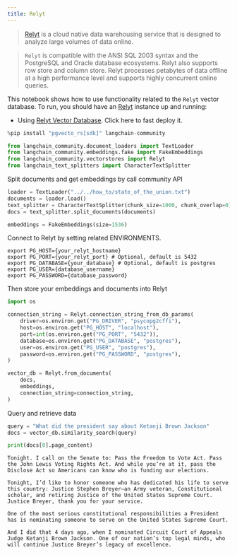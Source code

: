```yaml
---
title: Relyt
---
```


>[Relyt](https://docs.relyt.cn/docs/vector-engine/use/) is a cloud native data warehousing service that is designed to analyze large volumes of data online.

>`Relyt` is compatible with the ANSI SQL 2003 syntax and the PostgreSQL and Oracle database ecosystems. Relyt also supports row store and column store. Relyt processes petabytes of data offline at a high performance level and supports highly concurrent online queries.

This notebook shows how to use functionality related to the `Relyt` vector database.
To run, you should have an [Relyt](https://docs.relyt.cn/) instance up and running:
- Using [Relyt Vector Database](https://docs.relyt.cn/docs/vector-engine/use/). Click here to fast deploy it.


```python
%pip install "pgvecto_rs[sdk]" langchain-community
```


```python
from langchain_community.document_loaders import TextLoader
from langchain_community.embeddings.fake import FakeEmbeddings
from langchain_community.vectorstores import Relyt
from langchain_text_splitters import CharacterTextSplitter
```

Split documents and get embeddings by call community API


```python
loader = TextLoader("../../how_to/state_of_the_union.txt")
documents = loader.load()
text_splitter = CharacterTextSplitter(chunk_size=1000, chunk_overlap=0)
docs = text_splitter.split_documents(documents)

embeddings = FakeEmbeddings(size=1536)
```

Connect to Relyt by setting related ENVIRONMENTS.
```
export PG_HOST={your_relyt_hostname}
export PG_PORT={your_relyt_port} # Optional, default is 5432
export PG_DATABASE={your_database} # Optional, default is postgres
export PG_USER={database_username}
export PG_PASSWORD={database_password}
```

Then store your embeddings and documents into Relyt


```python
import os

connection_string = Relyt.connection_string_from_db_params(
    driver=os.environ.get("PG_DRIVER", "psycopg2cffi"),
    host=os.environ.get("PG_HOST", "localhost"),
    port=int(os.environ.get("PG_PORT", "5432")),
    database=os.environ.get("PG_DATABASE", "postgres"),
    user=os.environ.get("PG_USER", "postgres"),
    password=os.environ.get("PG_PASSWORD", "postgres"),
)

vector_db = Relyt.from_documents(
    docs,
    embeddings,
    connection_string=connection_string,
)
```

Query and retrieve data


```python
query = "What did the president say about Ketanji Brown Jackson"
docs = vector_db.similarity_search(query)
```


```python
print(docs[0].page_content)
```
```output
Tonight. I call on the Senate to: Pass the Freedom to Vote Act. Pass the John Lewis Voting Rights Act. And while you’re at it, pass the Disclose Act so Americans can know who is funding our elections. 

Tonight, I’d like to honor someone who has dedicated his life to serve this country: Justice Stephen Breyer—an Army veteran, Constitutional scholar, and retiring Justice of the United States Supreme Court. Justice Breyer, thank you for your service. 

One of the most serious constitutional responsibilities a President has is nominating someone to serve on the United States Supreme Court. 

And I did that 4 days ago, when I nominated Circuit Court of Appeals Judge Ketanji Brown Jackson. One of our nation’s top legal minds, who will continue Justice Breyer’s legacy of excellence.
```
